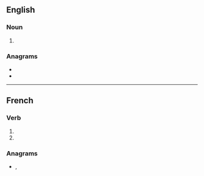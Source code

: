 {{also|Fermions|fermións|férmions}}

==English==

===Noun===
{{head|en|noun plural form}}

# {{plural of|fermion|lang=en}}

===Anagrams===
* {{l|en|ensiform}}
* {{l|en|sfermion}}

----

==French==

===Verb===
{{fr-verb-form}}

# {{inflection of|fermer||1|p|impf|indc|lang=fr}}
# {{inflection of|fermer||1|p|pres|subj|lang=fr}}

===Anagrams===
* {{l|fr|informes}}, {{l|fr|informés}}